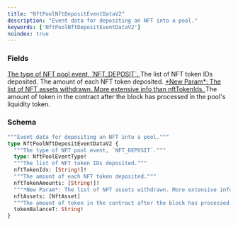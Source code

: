 ```yaml
---
title: "NftPoolNftDepositEventDataV2"
description: "Event data for depositing an NFT into a pool."
keywords: ['NftPoolNftDepositEventDataV2']
noindex: true
---
```


### Fields

<a href="/api-reference/types/nftpooleventtype">
  <ResponseField name="type" type="NftPoolEventType!" required>
    The type of NFT pool event, `NFT_DEPOSIT`.
  </ResponseField>
</a>

<ResponseField name="nftTokenIds" type="[String!]!" required>
  The list of NFT token IDs deposited.
</ResponseField>

<ResponseField name="nftTokenAmounts" type="[String!]!" required>
  The amount of each NFT token deposited.
</ResponseField>

<a href="/api-reference/types/nftasset">
  <ResponseField name="nftAssets" type="[NftAsset]">
    *New Param*: The list of NFT assets withdrawn. More extensive info than nftTokenIds.
  </ResponseField>
</a>

<ResponseField name="tokenBalanceT" type="String!" required>
  The amount of token in the contract after the block has processed in the pool's liquidity token.
</ResponseField>

### Schema


```graphql 
"""Event data for depositing an NFT into a pool."""
type NftPoolNftDepositEventDataV2 {
  """The type of NFT pool event, `NFT_DEPOSIT`."""
  type: NftPoolEventType!
  """The list of NFT token IDs deposited."""
  nftTokenIds: [String!]!
  """The amount of each NFT token deposited."""
  nftTokenAmounts: [String!]!
  """*New Param*: The list of NFT assets withdrawn. More extensive info than nftTokenIds."""
  nftAssets: [NftAsset]
  """The amount of token in the contract after the block has processed in the pool's liquidity token."""
  tokenBalanceT: String!
}
```
